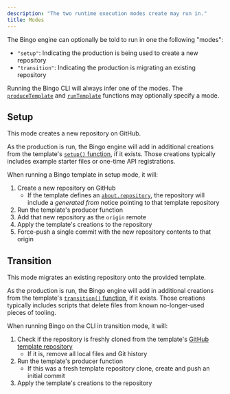 ```yaml
---
description: "The two runtime execution modes create may run in."
title: Modes
---
```


The Bingo engine can optionally be told to run in one the following "modes":

- `"setup"`: Indicating the production is being used to create a new repository
- `"transition"`: Indicating the production is migrating an existing repository

Running the Bingo CLI will always infer one of the modes.
The [`produceTemplate`](/build/apis/produce-template) and [`runTemplate`](/build/apis/run-template) functions may optionally specify a mode.

## Setup

This mode creates a new repository on GitHub.

As the production is run, the Bingo engine will add in additional creations from the template's [`setup()` function](/build/apis/create-template#transition), if it exists.
Those creations typically includes example starter files or one-time API registrations.

When running a Bingo template in setup mode, it will:

1. Create a new repository on GitHub
   - If the template defines an [`about.repository`](/build/apis/create-template#about), the repository will include a _generated from_ notice pointing to that template repository
2. Run the template's producer function
3. Add that new repository as the `origin` remote
4. Apply the template's creations to the repository
5. Force-push a single commit with the new repository contents to that origin

## Transition

This mode migrates an existing repository onto the provided template.

As the production is run, the Bingo engine will add in additional creations from the template's [`transition()` function](/build/apis/create-template#transition), if it exists.
Those creations typically includes scripts that delete files from known no-longer-used pieces of tooling.

When running Bingo on the CLI in transition mode, it will:

1. Check if the repository is freshly cloned from the template's [GitHub template repository](https://docs.github.com/en/repositories/creating-and-managing-repositories/creating-a-repository-from-a-template)
   - If it is, remove all local files and Git history
2. Run the template's producer function
   - If this was a fresh template repository clone, create and push an initial commit
3. Apply the template's creations to the repository

